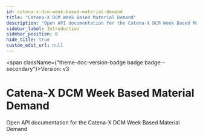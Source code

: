 ```yaml
---
id: catena-x-dcm-week-based-material-demand
title: "Catena-X DCM Week Based Material Demand"
description: "Open API documentation for the Catena-X DCM Week Based Material Demand"
sidebar_label: Introduction
sidebar_position: 0
hide_title: true
custom_edit_url: null
---
```



<span className={"theme-doc-version-badge badge badge--secondary"}>Version: v3</span>

# Catena-X DCM Week Based Material Demand



Open API documentation for the Catena-X DCM Week Based Material Demand


      